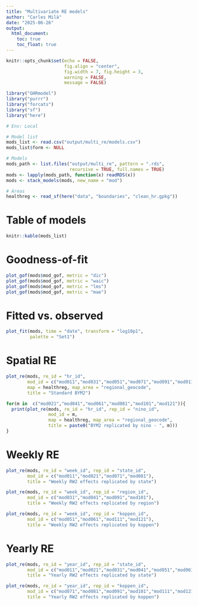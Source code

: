 ```yaml
---
title: "Multivariate RE models"
author: "Carles Milà"
date: "2025-06-26"
output:
  html_document:
    toc: true
    toc_float: true
---
```


```r
knitr::opts_chunk$set(echo = FALSE,
                      fig.align = "center",
                      fig.width = 7, fig.height = 3,
                      warning = FALSE,
                      message = FALSE)

library("GHRmodel")
library("purrr")
library("forcats")
library("sf")
library("here")

# Env: Local
```


```r
# Model list
mods_list <- read.csv("output/multi_re/models.csv") 
mods_list$form <- NULL

# Models
mods_path <- list.files("output/multi_re", pattern = ".rds", 
                        recursive = TRUE, full.names = TRUE)
mods <- lapply(mods_path, function(x) readRDS(x))
mods <- stack_models(mods, new_name = "mod")

# Areas
healthreg <- read_sf(here("data", "boundaries", "clean_hr.gpkg"))
```

# Table of models

```r
knitr::kable(mods_list)
```

# Goodness-of-fit

```r
plot_gof(mods$mod_gof, metric = "dic")
plot_gof(mods$mod_gof, metric = "waic")
plot_gof(mods$mod_gof, metric = "lms")
plot_gof(mods$mod_gof, metric = "mae")
```

# Fitted vs. observed

```r
plot_fit(mods, time = "date", transform = "log10p1",
         palette = "Set1")
```

# Spatial RE

```r
plot_re(mods, re_id = "hr_id", 
        mod_id = c("mod011","mod031","mod051","mod071","mod091","mod011"),
        map = healthreg, map_area = "regional_geocode",
        title = "Standard BYM2")
```

```r
for(m in  c("mod021","mod041","mod061","mod081","mod101","mod121")){
  print(plot_re(mods, re_id = "hr_id", rep_id = "nino_id",
                mod_id = m,
                map = healthreg, map_area = "regional_geocode",
                title = paste0("BYM2 replicated by nino - ", m)))
}
```

# Weekly RE

```r
plot_re(mods, re_id = "week_id", rep_id = "state_id",
        mod_id = c("mod011","mod021","mod071","mod081"),
        title = "Weekly RW2 effects replicated by state")
```

```r
plot_re(mods, re_id = "week_id", rep_id = "region_id",
        mod_id = c("mod031","mod041","mod091","mod101"),
        title = "Weekly RW2 effects replicated by region")
```

```r
plot_re(mods, re_id = "week_id", rep_id = "koppen_id",
        mod_id = c("mod051","mod061","mod111","mod121"),
        title = "Weekly RW2 effects replicated by koppen")
```

# Yearly RE

```r
plot_re(mods, re_id = "year_id", rep_id = "state_id",
        mod_id = c("mod011","mod021","mod031","mod041","mod051","mod061"),
        title = "Yearly RW2 effects replicated by state")
```

```r
plot_re(mods, re_id = "year_id", rep_id = "koppen_id",
        mod_id = c("mod071","mod081","mod091","mod101","mod111","mod121"),
        title = "Yearly RW2 effects replicated by koppen")
```